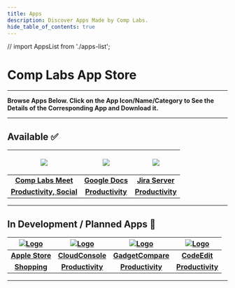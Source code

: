 ```yaml
---
title: Apps
description: Discover Apps Made by Comp Labs.
hide_table_of_contents: true
---
```


// import AppsList from './apps-list';

# Comp Labs App Store

---

**Browse Apps Below. Click on the App Icon/Name/Category to See the Details of the Corresponding App and Download it.**

___

## Available ✅


|   <p><a href="/apps/comp-labs-meet"><img src="/img/apps/comp-labs-meet/icon.png"></a></p>  	|   <p><a href="/apps/google-docs"><img src="/img/apps/google-docs.png"></a></p>   	|   <p><a href="/apps/jira-server"><img src="/img/apps/jira-server.png"></a></p>   	|
|:-----------------------------------:	|:-----------------------------------:	|:-----------------------------------:	|
|          [**Comp Labs Meet**](/apps/comp-labs-meet)         	|           [**Google Docs**](/apps/google-docs)           	|           [**Jira Server**](/apps/jira-server)          	|
|      [**Productivity, Social**](/apps/comp-labs-meet)      	|           [**Productivity**](/apps/google-docs)          	|           [**Productivity**](/apps/jira-server)          	|

___


## In Development / Planned Apps 🚧

|  [![Logo](/img/apps/applestore.webp)](/apps/apple-store) 	|   [![Logo](/img/apps/complabs.png)](/apps/cloud-console)   	|   [![Logo](/img/apps/complabs.png)](/apps/gadget-compare)   	|   [![Logo](/img/apps/complabs.png)](/apps/codeedit)   	|
|:-----------------------------------:	|:-----------------------------------:	|:-----------------------------------:	|:-----------------------------------:	|
|           [**Apple Store**](/apps/apple-store)           	|          [**CloudConsole**](/apps/cloud-console)          	|           [**GadgetCompare**](/apps/gadget-compare)          	|            [**CodeEdit**](/apps/codeedit)           	|
|             [**Shopping**](/apps/apple-store)            	|          [**Productivity**](/apps/cloud-console)          	|           [**Productivity**](/apps/gadget-compare)          	|           [**Productivity**](/apps/codeedit)          	|

___

<!-- <StyledEngineProvider injectFirst><AppsList /></StyledEngineProvider> -->
